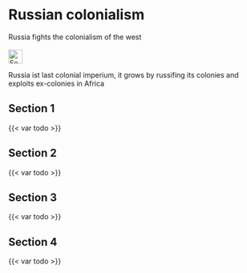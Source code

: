 # Russian colonialism {#sec-colonies-russia}

::: {.callout-caution title="Myth"}
Russia fights the colonialism of the west
[<br></br>![Search for topic in EUvsDisinfo](../all_common_img/EUvsDisinfo_400x240.jpg){height=2em}](https://euvsdisinfo.eu/disinformation-cases/?text=colonies%20russia&sort=relevance)
:::

::: {.callout-tip title="Truth"}
Russia ist last colonial imperium, it grows by russifing its colonies and exploits ex-colonies in Africa
:::

## Section 1

{{< var todo >}}

## Section 2

{{< var todo >}}

## Section 3

{{< var todo >}}

## Section 4

{{< var todo >}}


